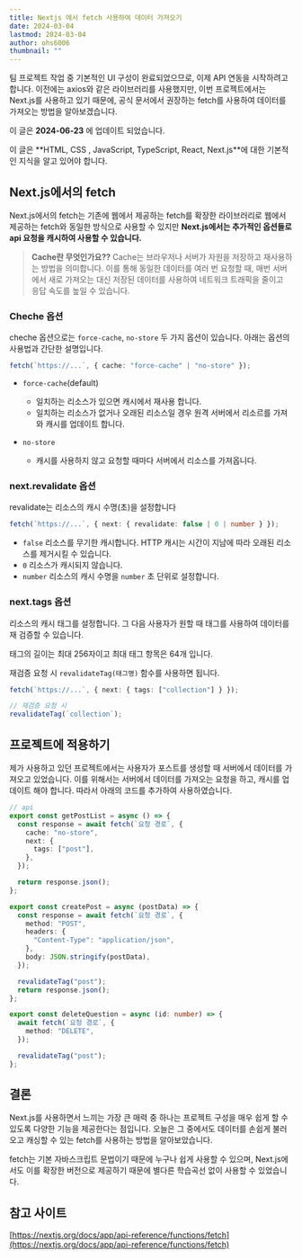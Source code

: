 ```yaml
---
title: Nextjs 에서 fetch 사용하여 데이터 가져오기
date: 2024-03-04
lastmod: 2024-03-04
author: ohs6006
thumbnail: ""
---
```


팀 프로젝트 작업 중 기본적인 UI 구성이 완료되었으므로, 이제 API 연동을 시작하려고 합니다. 이전에는 axios와 같은 라이브러리를 사용했지만, 이번 프로젝트에서는 Next.js를 사용하고 있기 때문에, 공식 문서에서 권장하는 fetch를 사용하여 데이터를 가져오는 방법을 알아보겠습니다.

<Callout type="info">이 글은 **2024-06-23** 에 업데이트 되었습니다.</Callout>

<Callout type="warn">
  이 글은 **HTML, CSS , JavaScript, TypeScript, React, Next.js**에 대한 기본적인
  지식을 알고 있어야 합니다.
</Callout>

## Next.js에서의 fetch

Next.js에서의 fetch는 기존에 웹에서 제공하는 fetch를 확장한 라이브러리로 웹에서 제공하는 fetch와 동일한 방식으로 사용할 수 있지만 **Next.js에서는 추가적인 옵션들로 api 요청을 캐시하여 사용할 수 있습니다.**

> **Cache란 무엇인가요??**
> Cache는 브라우저나 서버가 자원을 저장하고 재사용하는 방법을 의미합니다. 이를 통해 동일한 데이터를 여러 번 요청할 때, 매번 서버에서 새로 가져오는 대신 저장된 데이터를 사용하여 네트워크 트래픽을 줄이고 응답 속도를 높일 수 있습니다.

### Cheche 옵션

cheche 옵션으로는 `force-cache`, `no-store` 두 가지 옵션이 있습니다. 아래는 옵션의 사용법과 간단한 설명입니다.

```ts
fetch(`https://...`, { cache: "force-cache" | "no-store" });
```

- `force-cache`(default)

  - 일치하는 리소스가 있으면 캐시에서 재사용 합니다.
  - 일치하는 리소스가 없거나 오래된 리소스일 경우 원격 서버에서 리소르를 가져와 캐시를 업데이트 합니다.

- `no-store`
  - 캐시를 사용하지 않고 요청할 때마다 서버에서 리소스를 가져옵니다.

### next.revalidate 옵션

revalidate는 리소스의 캐시 수명(초)을 설정합니다

```ts
fetch(`https://...`, { next: { revalidate: false | 0 | number } });
```

- `false`
  리소스를 무기한 캐시합니다. HTTP 캐시는 시간이 지남에 따라 오래된 리소스를 제거시킬 수 있습니다.
- `0`
  리소스가 캐시되지 않습니다.
- `number`
  리소스의 캐시 수명을 `number` 초 단위로 설정합니다.

### next.tags 옵션

리소스의 캐시 태그를 설정합니다. 그 다음 사용자가 원할 때 태그를 사용하여 데이터를 재 검증할 수 있습니다.

태그의 길이는 최대 256자이고 최대 태그 항목은 64개 입니다.

재검증 요청 시 `revalidateTag(태그명)` 함수를 사용하면 됩니다.

```ts
fetch(`https://...`, { next: { tags: ["collection"] } });

// 재검증 요청 시
revalidateTag(`collection`);
```

## 프로젝트에 적용하기

제가 사용하고 있던 프로젝트에서는 사용자가 포스트를 생성할 때 서버에서 데이터를 가져오고 있었습니다. 이를 위해서는 서버에서 데이터를 가져오는 요청을 하고, 캐시를 업데이트 해야 합니다.
따라서 아래의 코드를 추가하여 사용하였습니다.

```ts
// api
export const getPostList = async () => {
  const response = await fetch(`요청 경로`, {
    cache: "no-store",
    next: {
      tags: ["post"],
    },
  });

  return response.json();
};

export const createPost = async (postData) => {
  const response = await fetch(`요청 경로`, {
    method: "POST",
    headers: {
      "Content-Type": "application/json",
    },
    body: JSON.stringify(postData),
  });

  revalidateTag("post");
  return response.json();
};

export const deleteQuestion = async (id: number) => {
  await fetch(`요청 경로`, {
    method: "DELETE",
  });

  revalidateTag("post");
};
```

## 결론

Next.js를 사용하면서 느끼는 가장 큰 매력 중 하나는 프로젝트 구성을 매우 쉽게 할 수 있도록 다양한 기능을 제공한다는 점입니다. 오늘은 그 중에서도 데이터를 손쉽게 불러오고 캐싱할 수 있는 fetch를 사용하는 방법을 알아보았습니다.

fetch는 기본 자바스크립트 문법이기 때문에 누구나 쉽게 사용할 수 있으며, Next.js에서도 이를 확장한 버전으로 제공하기 때문에 별다른 학습곡선 없이 사용할 수 있었습니다.

## 참고 사이트

[https://nextjs.org/docs/app/api-reference/functions/fetch](https://nextjs.org/docs/app/api-reference/functions/fetch)
